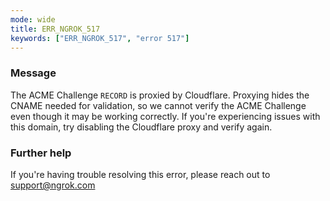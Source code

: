 ```yaml
---
mode: wide
title: ERR_NGROK_517
keywords: ["ERR_NGROK_517", "error 517"]
---
```


### Message

The ACME Challenge `RECORD` is proxied by Cloudflare. Proxying hides the CNAME needed for validation, so we cannot verify the ACME Challenge even though it may be working correctly. If you're experiencing issues with this domain, try disabling the Cloudflare proxy and verify again.

### Further help

If you're having trouble resolving this error, please reach out to [support@ngrok.com](mailto:support@ngrok.com?subject=Help%20with%20ERR_NGROK_517)
